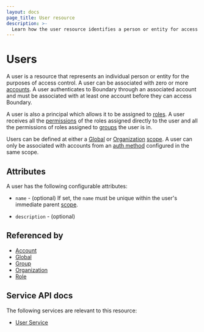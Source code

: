 ```yaml
---
layout: docs
page_title: User resource
description: >-
  Learn how the user resource identifies a person or entity for access control purposes. Understand how to assign groups and roles so users inherit permissions.
---
```


# Users

A user is a resource
that represents an individual person or entity
for the purposes of access control.
A user can be associated with zero or more [accounts][].
A user authenticates to Boundary through an associated account
and must be associated with at least one account before they can access Boundary.

A user is also a principal
which allows it to be assigned to [roles][].
A user receives all the [permissions][]
of the roles assigned directly to the user
and all the permissions of roles assigned to [groups][] the user is in.

Users can be defined at either a [Global][] or [Organization][] [scope][].
A user can only be associated with accounts from an [auth method][]
configured in the same scope.

## Attributes

A user has the following configurable attributes:

- `name` - (optional)
  If set, the `name` must be unique within the user's immediate parent [scope][].

- `description` - (optional)

## Referenced by

- [Account][]
- [Global][]
- [Group][]
- [Organization][]
- [Role][]

[account]: /boundary/docs/concepts/domain-model/accounts
[accounts]: /boundary/docs/concepts/domain-model/accounts
[auth method]: /boundary/docs/concepts/domain-model/auth-methods
[global]: /boundary/docs/concepts/domain-model/scopes#global
[group]: /boundary/docs/concepts/domain-model/groups
[groups]: /boundary/docs/concepts/domain-model/groups
[organization]: /boundary/docs/concepts/domain-model/scopes#organizations
[permissions]: /boundary/docs/concepts/security/permissions
[role]: /boundary/docs/concepts/domain-model/roles
[roles]: /boundary/docs/concepts/domain-model/roles
[scope]: /boundary/docs/concepts/domain-model/scopes

## Service API docs

The following services are relevant to this resource:

- [User Service](/boundary/api-docs/user-service)
